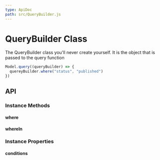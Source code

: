 ```yaml
---
type: ApiDoc
path: src/QueryBuilder.js
---
```

# QueryBuilder Class

The QueryBuilder class you'll never create yourself. It is the object that is passed to the query function

```javascript
Model.query((queryBuilder) => {
  quereyBuilder.where("status", "published")
})
```

## API

### Instance Methods


#### where

#### whereIn



### Instance Properties


#### conditions


